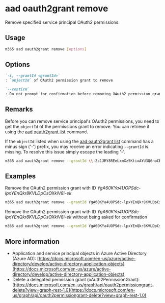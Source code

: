 
# aad oauth2grant remove

Remove specified service principal OAuth2 permissions

## Usage

```sh
m365 aad oauth2grant remove [options]
```

## Options

```md definition-list
`-i, --grantId <grantId>`
: `objectId` of OAuth2 permission grant to remove

`--confirm`
: Do not prompt for confirmation before removing OAuth2 permission grant
```

<Global />

## Remarks

Before you can remove service principal's OAuth2 permissions, you need to get the `objectId` of the permissions grant to remove. You can retrieve it using the [aad oauth2grant list](./oauth2grant-list.mdx) command.

If the `objectId` listed when using the [aad oauth2grant list](./oauth2grant-list.mdx) command has a minus sign ('-') prefix, you may receive an error indicating `--grantId` is missing.  To resolve this issue simply escape the leading '-'.  

```sh
m365 aad oauth2grant remove --grantId \\-Zc1JRY8REeLxmXz5KtixAYU3Q6noCBPlhwGiX7pxmU
```

## Examples

Remove the OAuth2 permission grant with ID _YgA60KYa4UOPSdc-lpxYEnQkr8KVLDpCsOXkiV8i-ek_

```sh
m365 aad oauth2grant remove --grantId YgA60KYa4UOPSdc-lpxYEnQkr8KVLDpCsOXkiV8i-ek
```

Remove the OAuth2 permission grant with ID _YgA60KYa4UOPSdc-lpxYEnQkr8KVLDpCsOXkiV8i-ek_ without being asked for confirmation

```sh
m365 aad oauth2grant remove --grantId YgA60KYa4UOPSdc-lpxYEnQkr8KVLDpCsOXkiV8i-ek --confirm
```

## More information

- Application and service principal objects in Azure Active Directory (Azure AD): [https://docs.microsoft.com/en-us/azure/active-directory/develop/active-directory-application-objects](https://docs.microsoft.com/en-us/azure/active-directory/develop/active-directory-application-objects)
- Delete a delegated permission grant (oAuth2PermissionGrant): [https://docs.microsoft.com/en-us/graph/api/oauth2permissiongrant-delete?view=graph-rest-1.0](https://docs.microsoft.com/en-us/graph/api/oauth2permissiongrant-delete?view=graph-rest-1.0)
